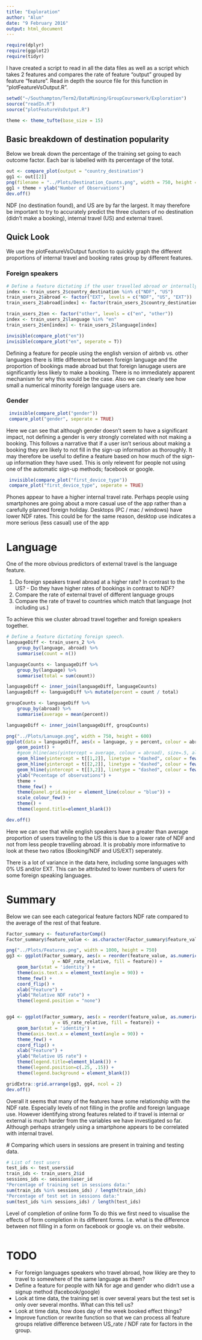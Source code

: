 ```yaml
---
title: "Exploration"
author: "Alun"
date: "9 February 2016"
output: html_document
---
```


```r
require(dplyr)
require(ggplot2)
require(tidyr)
```

I have created a script to read in all the data files as well as a script which takes 2 features and compares the rate of feature "output" grouped by feature "feature". Read in depth the source file for this function in "plotFeatureVsOutput.R". 
```r
setwd("~/Southampton/Term2/DataMining/GroupCoursework/Exploration")
source("readIn.R")
source("plotFeatureVsOutput.R")
```

```r
theme <- theme_tufte(base_size = 15)
```

## Basic breakdown of destination popularity
Below we break down the percentage of the training set going to each outcome factor. Each bar is labelled with its percentage of the total. 

```r
out <- compare_plot(output = "country_destination")
gg1 <- out[[2]]
png(filename = "../Plots/Destination_Counts.png", width = 750, height = 450)
gg1 + theme + ylab("Number of Observations")
dev.off()
```

NDF (no destination found), and US are by far the largest. It may therefore be important to try to accurately predict the three clusters of no destination (didn't make a booking), internal travel (US) and external travel. 

## Quick Look

We use the plotFeatureVsOutput function to quickly graph the different proportions of internal travel and booking rates group by different features. 

### Foreign speakers
```r
# Define a feature dictating if the user travelled abroad or internally or not at all.
index <- train_users_2$country_destination %in% c("NDF", "US")
train_users_2$abroad <- factor("EXT", levels = c("NDF", "US", "EXT"))
train_users_2$abroad[index] <- factor(train_users_2$country_destination[index])

train_users_2$en <- factor("other", levels = c("en", "other"))
index <- train_users_2$language %in% "en"
train_users_2$en[index] <- train_users_2$language[index]

invisible(compare_plot("en"))
invisible(compare_plot("en", seperate = T))
```

Defining a feature for people using the english version of airbnb vs. other languages there is little difference between foreign language and the proportion of bookings made abroad but that foreign lanugage users are significantly less likely to make a booking. There is no immediately apparent mechanism for why this would be the case. Also we can clearly see how small a numerical minority foreign language users are. 

### Gender
```r
 invisible(compare_plot("gender"))
 compare_plot("gender", seperate = TRUE)
```
Here we can see that although gender doesn't seem to have a significant impact, not defining a gender is very strongly correlated with not making a booking. This follows a narrative that if a user isn't serious about making a booking they are likely to not fill in the sign-up information as thoroughly. It may therefore be useful to define a feature based on how much of the sign-up information they have used. This is only relevent for people not using one of the automatic sign-up methods; facebook or google. 

```r
 invisible(compare_plot("first_device_type"))
 compare_plot("first_device_type", seperate = TRUE)
```
Phones appear to have a higher internal travel rate. Perhaps people using smartphones are going about a more casual use of the app rather than a carefully planned foreign holiday. 
Desktops (PC / mac / windows) have lower NDF rates. This could be for the same reason, desktop use indicates a more serious (less casual) use of the app


# Language
One of the more obvious predictors of external travel is the language feature. 

  1. Do foreign speakers travel abroad at a higher rate? In contrast to the US?
    - Do they have higher rates of bookings in contrast to NDF?
  2. Compare the rate of external travel of different language groups
  3. Compare the rate of travel to countries which match that language (not including us.)
 
To achieve this we cluster abroad travel together and foreign speakers together. 
```r
# Define a feature dictating foreign speech.
languageDiff <- train_users_2 %>%
    group_by(language, abroad) %>%
    summarise(count = n())

languageCounts <- languageDiff %>%
    group_by(language) %>%
    summarise(total = sum(count))

languageDiff <- inner_join(languageDiff, languageCounts)
languageDiff <- languageDiff %>% mutate(percent = count / total)

groupCounts <- languageDiff %>%
    group_by(abroad) %>%
    summarise(average = mean(percent))

languageDiff <- inner_join(languageDiff, groupCounts)

png("../Plots/Lanuage.png", width = 750, height = 600)
ggplot(data = languageDiff, aes(x = language, y = percent, colour = abroad)) + 
    geom_point() +
    #geom_hline(aes(yintercept = average, colour = abroad), size=.5, alpha = .5) +
    geom_hline(yintercept = t[[1,2]], linetype = "dashed", colour = few_pal()(3)[1]) +
    geom_hline(yintercept = t[[2,2]], linetype = "dashed", colour = few_pal()(3)[2]) +
    geom_hline(yintercept = t[[3,2]], linetype = "dashed", colour = few_pal()(3)[3]) +
    ylab("Pecentage of observations") +
    theme +
    theme_few() +
    theme(panel.grid.major = element_line(colour = "blue")) +
    scale_colour_few() +
    theme() +
    theme(legend.title=element_blank())

dev.off()
```

Here we can see that while english speakers have a greater than average proportion of users traveling to the US this is due to a lower rate of NDF and not from less people travelling abroad. It is probably more informative to look at these two ratios (Booking/NDF and US/EXT) seperately. 

There is a lot of variance in the data here, including some languages with 0% US and/or EXT. This can be attributed to lower numbers of users for some foreign speaking languages. 

 
# Summary

Below we can see each categorical feature factors NDF rate compared to the average of the rest of that feature. 
```r
Factor_summary <- featureFactorComp()
Factor_summary$feature_value <- as.character(Factor_summary$feature_value)

png("../Plots/Features.png", width = 1000, height = 750)
gg3 <- ggplot(Factor_summary, aes(x = reorder(feature_value, as.numeric(feature)), 
                 y = NDF_rate_relative, fill = feature)) + 
    geom_bar(stat = 'identity') +
    theme(axis.text.x = element_text(angle = 90)) +
    theme_few() +
    coord_flip() +
    xlab("Feature") +
    ylab("Relative NDF rate") +
    theme(legend.position = "none")


gg4 <- ggplot(Factor_summary, aes(x = reorder(feature_value, as.numeric(feature)), 
                 y = US_rate_relative, fill = feature)) + 
    geom_bar(stat = 'identity') +
    theme(axis.text.x = element_text(angle = 90)) +
    theme_few() +
    coord_flip() +
    xlab("Feature") +
    ylab("Relative US rate") +
    theme(legend.title=element_blank()) +
    theme(legend.position=c(.25, .15)) +
    theme(legend.background = element_blank())

gridExtra::grid.arrange(gg3, gg4, ncol = 2)
dev.off()
```

Overall it seems that many of the features have some relationship with the NDF rate. Especially levels of not filling in the profile and foreign language use. However identifying strong features related to if travel is internal or external is much harder from the variables we have investigated so far. Although perhaps strangely using a smartphone appears to be correlated with internal travel.

 # Comparing which users in sessions are present in training and testing data. 
```r
# List of test users 
test_ids <- test_users$id
train_ids <- train_users_2$id
sessions_ids <- sessions$user_id
"Percentage of training set in sessions data:"
sum(train_ids %in% sessions_ids) / length(train_ids)
"Percentage of test set in sessions data:"
sum(test_ids %in% sessions_ids) / length(test_ids)
```

Level of completion of online form
To do this we first need to visualise the effects of form completion in its different forms. I.e. what is the difference between not filling in a form on facebook or google vs. on their website. 
```r

```

# TODO
 - For foreign languages speakers who travel abroad, how likley are they to travel to somewhere of the same language as them?
 - Define a feature for people with NA for age and gender who didn't use a signup method (facebook/google)
 - Look at time data, the training set is over several years but the test set is only over several months. What can this tell us?
 - Look at time data, how does day of the week booked effect things?
 - Improve function or rewrite function so that we can process all feature groups relative difference between US_rate / NDF rate for factors in the group.